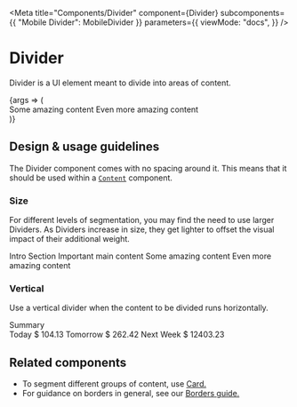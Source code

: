 
<Meta
  title="Components/Divider"
  component={Divider}
  subcomponents={{ "Mobile Divider": MobileDivider }}
  parameters={{
    viewMode: "docs",
  }}
/>

# Divider

Divider is a UI element meant to divide into areas of content.

<ImportCodeSnippet name="Divider" />

<Canvas>
  <Story name="Overview">
    {args => (
      <div
        style={{
          display: "grid",
          gridTemplateColumns:
            args.direction === "vertical" ? "auto min-content auto" : "auto",
          gap: "var(--space-base)",
        }}
      >
        <Content>Some amazing content</Content>
        <Divider {...args} />
        <Content>Even more amazing content</Content>
      </div>
    )}
  </Story>
</Canvas>

<ArgsTable of={Divider} story="Overview" />

## Design & usage guidelines

The Divider component comes with no spacing around it. This means that it should
be used within a [`Content`](../?path=/docs/components-content--content)
component.

### Size

For different levels of segmentation, you may find the need to use larger
Dividers. As Dividers increase in size, they get lighter to offset the visual
impact of their additional weight.

<Canvas>
  <Content>
    <Heading level={2}>Intro Section</Heading>
    <Text>Important main content</Text>
    <Divider size="largest" />
    <Content>Some amazing content</Content>
    <Divider size="large" />
    <Content>Even more amazing content</Content>
  </Content>
</Canvas>

### Vertical

Use a vertical divider when the content to be divided runs horizontally.

<Canvas>
  <div style={{ width: "fit-content" }}>
    <Card>
      <Content>
        <Heading level={4}>Summary</Heading>
        <div style={{ display: "flex", gap: "var(--space-base)" }}>
          <Content spacing="small">
            <Heading level={5}>Today</Heading>
            <Text>$ 104.13</Text>
          </Content>
          <Divider direction="vertical" />
          <Content spacing="small">
            <Heading level={5}>Tomorrow</Heading>
            <Text>$ 262.42</Text>
          </Content>
          <Divider direction="vertical" />
          <Content spacing="small">
            <Heading level={5}>Next Week</Heading>
            <Text>$ 12403.23</Text>
          </Content>
        </div>
      </Content>
    </Card>
  </div>
</Canvas>

## Related components

- To segment different groups of content, use
  [Card.](../?path=/docs/components-card--card)
- For guidance on borders in general, see our
  [Borders guide.](../?path=/docs/design-borders--page)
